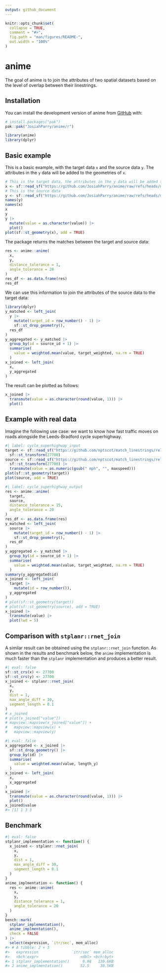 ```yaml
---
output: github_document
---
```


<!-- README.md is generated from README.Rmd. Please edit that file -->

```r
knitr::opts_chunk$set(
  collapse = TRUE,
  comment = "#>",
  fig.path = "man/figures/README-",
  out.width = "100%"
)
```

# anime

<!-- badges: start -->
<!-- badges: end -->

The goal of anime is to join the attributes of two spatial datasets based on the level of overlap between their linestrings.

## Installation

You can install the development version of anime from [GitHub](https://github.com/) with:

``` r
# install.packages("pak")
pak::pak("JosiahParry/anime/r")
```

```r
library(anime)
library(dplyr)
```

## Basic example

This is a basic example, with the target data `x` and the source data `y`. The attributes in the `y` data will be added to the geometries of `x`.

```r
# This is the target data, the attributes in the y data will be added to the geometries of x
x <- sf::read_sf("https://github.com/JosiahParry/anime/raw/refs/heads/main/r/data-raw/geojson/x_negative.geojson")
# This is the source data
y <- sf::read_sf("https://github.com/JosiahParry/anime/raw/refs/heads/main/r/data-raw/geojson/y_negative.geojson")
names(y)
names(x)
x
y
y |>
  mutate(value = as.character(value)) |>
  plot()
plot(sf::st_geometry(x), add = TRUE)
```

The package returns the matches between the target and source data:

```r
res <- anime::anime(
  x,
  y,
  distance_tolerance = 1,
  angle_tolerance = 20
)
res_df <- as.data.frame(res)
res_df
```

We can use this information to join the attributes of the source data to the target data:

```r
library(dplyr)
y_matched <- left_join(
  y |>
    mutate(target_id = row_number() - 1) |>
    sf::st_drop_geometry(),
  res_df
)
y_aggregated <- y_matched |>
  group_by(id = source_id + 1) |>
  summarise(
    value = weighted.mean(value, target_weighted, na.rm = TRUE)
  )
x_joined <- left_join(
  x,
  y_aggregated
)
```

The result can be plotted as follows:

```r
x_joined |>
  transmute(value = as.character(round(value, 1))) |>
  plot()
```

## Example with real data

Imagine the following use case: we want to know how fast traffic moves on roads alongside the Leeds-Bradford cycle superhighway. 

```r
#| label: cycle_superhighway_input
target <- sf::read_sf("https://github.com/nptscot/match_linestrings/releases/download/v0.1/leeds_bradford_cycle_superhighway_linestrings.geojson") |>
  sf::st_transform(27700)
source <- sf::read_sf("https://github.com/nptscot/match_linestrings/releases/download/v0.1/leeds_transport_network_near_superhighway.geojson") |>
  sf::st_transform(27700) |>
  transmute(value = as.numeric(gsub(" mph", "", maxspeed))) 
plot(sf::st_geometry(target))
plot(source, add = TRUE)
```

```r
#| label: cycle_superhighway_output
res <- anime::anime(
  target,
  source,
  distance_tolerance = 15,
  angle_tolerance = 20
)
res_df <- as.data.frame(res)
y_matched <- left_join(
  source |>
    mutate(target_id = row_number() - 1) |>
    sf::st_drop_geometry(),
  res_df
)
y_aggregated <- y_matched |>
  group_by(id = source_id + 1) |>
  summarise(
    value = weighted.mean(value, target_weighted, na.rm = TRUE)
  )
summary(y_aggregated$id)
x_joined <- left_join(
  target |>
    mutate(id = row_number()),
  y_aggregated
)
# plot(sf::st_geometry(target))
# plot(sf::st_geometry(source), add = TRUE)
x_joined |>
  transmute(value) |>
  plot(lwd = 5)
```



## Comparison with `stplanr::rnet_join`

A similar result can be obtained using the `stplanr::rnet_join` function.
As shown in the results and benchmark below, the `anime` implementation is much faster than the `stplanr` implementation and produces a better result.

```r
#| eval: false
sf::st_crs(x) <- 27700
sf::st_crs(y) <- 27700
x_joined <- stplanr::rnet_join(
  x,
  y,
  dist = 1,
  max_angle_diff = 30,
  segment_length = 0.1
)
# x_joined
# plot(x_joined["value"])
# mapview::mapview(x_joined["value"]) +
#   mapview::mapview(x) +
#   mapview::mapview(y)
```

```r
#| eval: false
x_aggregated <- x_joined |>
  sf::st_drop_geometry() |>
  group_by(id) |>
  summarise(
    value = weighted.mean(value, length_y)
  )
x_joined <- left_join(
  x,
  x_aggregated
)
x_joined |>
  transmute(value = as.character(round(value, 1))) |>
  plot()
x_joined$value
#> [1] 1 3 3
```

## Benchmark

```r
#| eval: false
stplanr_implementation <- function() {
  x_joined <- stplanr::rnet_join(
    x,
    y,
    dist = 1,
    max_angle_diff = 30,
    segment_length = 0.1
  )
}
anime_implmentation <- function() {
  res <- anime::anime(
    x,
    y,
    distance_tolerance = 1,
    angle_tolerance = 20
  )
}
bench::mark(
  stplanr_implementation(),
  anime_implmentation(),
  check = FALSE
) |>
  select(expression, `itr/sec`, mem_alloc)
#> # A tibble: 2 × 3
#>   expression               `itr/sec` mem_alloc
#>   <bch:expr>                   <dbl> <bch:byt>
#> 1 stplanr_implementation()      9.98   130.6KB
#> 2 anime_implmentation()        52.5     30.5KB
```